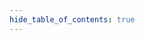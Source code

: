 ```yaml
---
hide_table_of_contents: true
---
```



<ContributorCard
    name="Omar Shawky"
    role="ACU Creator"
    imageSrc="https://avatars.githubusercontent.com/u/51538094?v=4"
/>

<ContributorCard
    name="Mohammed A. Gomaa"
    role="Community Moderator"
    imageSrc="https://avatars.githubusercontent.com/u/12874707?v=4"
/>

<ContributorCard
    name="Hussein Hany"
    role="Community Moderator"
    imageSrc="https://avatars.githubusercontent.com/u/37001450?v=4"
/>

<ContributorCard
    name="Abdooo Nasser"
    role="Community Moderator"
    imageSrc="https://www.pngkey.com/png/detail/950-9501315_katie-notopoulos-katienotopoulos-i-write-about-tech-user.png"
/>

<ContributorCard
    name="Abdallah Ahmed"
    role="Community Moderator"
    imageSrc="https://avatars.githubusercontent.com/u/40672207?v=44"
/>

<ContributorCard
    name="Yasser Ahmed"
    role="Community Moderator"
    imageSrc="https://avatars.githubusercontent.com/u/64869057?v=4"
    githubUrl="https://github.com/yasserahmed10"
    linkedinUrl="https://www.linkedin.com/in/yasserahmeddev"
/>

<ContributorCard name="Abdulrahman Al-Ghamdi" role="Community Moderator" />

<ContributorCard
    name="Abdallah Elhadad"
    role="Community Moderator"
    imageSrc="https://avatars.githubusercontent.com/u/86894852?v=4"
/>

<ContributorCard name="Mohamed Ashraf" role="Community Moderator" />

<ContributorCard name="Ramadan Yasin" role="Community Moderator" />

<ContributorCard
    name="Ali Kehel"
    role="Community Moderator / Website Maintainer"
    imageSrc="https://avatars.githubusercontent.com/u/29659555?v=4"
/>
